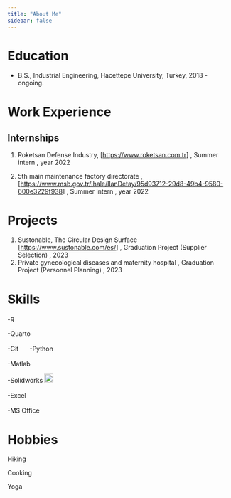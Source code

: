 ```yaml
---
title: "About Me"
sidebar: false 
---
```


# Education

-   B.S., Industrial Engineering, Hacettepe University, Turkey, 2018 - ongoing.

# Work Experience

## Internships

1.  Roketsan Defense Industry, \[[https://www.roketsan.com.tr](https://www.roketsan.com.tr/tr)\] , Summer intern , year 2022

2.  5th main maintenance factory directorate , \[<https://www.msb.gov.tr/Ihale/IlanDetay/95d93712-29d8-49b4-9580-600e3229f938>\] , Summer intern , year 2022

# Projects

1.  Sustonable, The Circular Design Surface \[<https://www.sustonable.com/es/>\] , Graduation Project (Supplier Selection) , 2023
2.  Private gynecological diseases and maternity hospital , Graduation Project (Personnel Planning) , 2023

# Skills

-R ![](images/rstudio-02.svg){width="17"}

-Quarto

-Git ![](images/github-01.svg){width="17"} -Python ![](images/python.svg){width="17"}

-Matlab ![](images/file-type-matlab.svg){width="17"}

-Solidworks ![](images/solidworks.svg){width="20"}

-Excel ![](images/file-type-excel.svg){width="17"}

-MS Office ![](images/microsoft-office.svg){width="50" height="17"}

# Hobbies

Hiking

Cooking

Yoga

